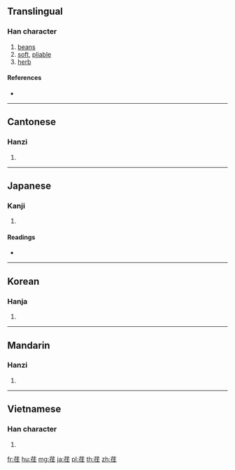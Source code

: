 {{character info/new}}
==Translingual==

===Han character===
{{Han char|rn=140|rad=艸|as=06|sn=12|four=44214|canj=TOHG|ids=⿱艹任}}

# [[bean]]s
# [[soft]], [[pliable]]
# [[herb]]

====References====
* {{Han ref|kx=1031.050|dkj=30950|dj=1490.050|hdz=53206.040|uh=834F|ud=33615|bh=AFF6|bd=45046}}

----

==Cantonese==

===Hanzi===
{{yue-hanzi|jyut=|y=yam5}}

# {{defn|lang=yue|sort=艸06}}

----

==Japanese==

===Kanji===
{{ja-kanji|grade=|rs=艸06}}

# {{defn|lang=ja|sort=艸06}}

====Readings====
* {{ja-readings|on=[[じん]] (jin), [[にん]] (nin)|kun=[[え]] (e)|nanori=}}

----

==Korean==

===Hanja===
{{ko-hanja|hangeul=임|eumhun=|rv=im|mr=im|y=im}}

# {{defn|lang=ko|sort=艸06}}

----

==Mandarin==

===Hanzi===
{{cmn-hanzi|pin=[[rěn]] ([[ren3]])|wg=jen<sup>3</sup>}}

# {{defn|lang=cmn|sort=艸06}}

----

==Vietnamese==

===Han character===
{{vi-hantu|[[nhẫm]]|rs=艸06}}

# {{defn|lang=vi|sort=艸06}}

[[fr:荏]]
[[hu:荏]]
[[mg:荏]]
[[ja:荏]]
[[pl:荏]]
[[th:荏]]
[[zh:荏]]